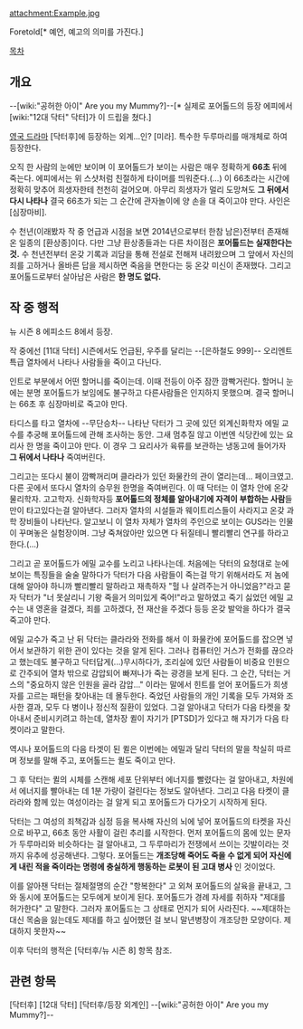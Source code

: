 attachment:Example.jpg

Foretold[* 예언, 예고의 의미를 가진다.]

[[목차]]

== 개요 ==

--[wiki:"공허한 아이" Are you my Mummy?]--[* 실제로 포어톨드의 등장 에피에서 [wiki:"12대 닥터" 닥터]가 이 드립을 쳤다.]

[[영국 드라마]] [닥터후]에 등장하는 외계...인? [미라]. 특수한 두루마리를 매개체로 하여 등장한다.

오직 한 사람의 눈에만 보이며 이 포어톨드가 보이는 사람은 매우 정확하게 '''66초''' 뒤에 죽는다. 에피에서는 위 스샷처럼 친절하게 타이머를 띄워준다.(...) 이 66초라는 시간에 정확히 맞추어 희생자한테 천천히 걸어오며. 아무리 희생자가 멀리 도망쳐도 '''그 뒤에서 다시 나타나''' 결국 66초가 되는 그 순간에 관자놀이에 양 손을 대 죽이고야 만다. 사인은 [심장마비].

수 천년(이래봤자 작 중 언급과 시점을 보면 2014년으로부터 한참 남은)전부터 존재해온 일종의 [환상종]이다. 다만 그냥 환상종들과는 다른 차이점은 '''포어톨드는 실재한다는 것.''' 수 천년전부터 온갖 기록과 괴담을 통해 전설로 전해져 내려왔으며 그 앞에서 자신의 죄를 고하거나 올바른 답을 제시하면 죽음을 면한다는 둥 온갖 미신이 존재했다. 그리고 포어톨드로부터 살아남은 사람은 '''한 명도 없다.''' 

== 작 중 행적 ==

뉴 시즌 8 에피소드 8에서 등장.

작 중에선 [11대 닥터] 시즌에서도 언급된, 우주를 달리는 --[은하철도 999]-- 오리엔트 특급 열차에서 나타나 사람들을 죽이고 다닌다.

인트로 부분에서 어떤 할머니를 죽이는데. 이때 전등이 아주 잠깐 깜빡거린다. 할머니 눈에는 분명 포어톨드가 보임에도 불구하고 다른사람들은 인지하지 못했으며. 결국 할머니는 66초 후 심장마비로 죽고야 만다.

타디스를 타고 열차에 --무단승차-- 나타난 닥터가 그 곳에 있던 외계신화학자 에밀 교수를 추궁해 포어톨드에 관해 조사하는 동안. 그새 멈추질 않고 이번엔 식당칸에 있는 요리사 한 명을 죽이고야 만다. 이 경우 그 요리사가 육류를 보관하는 냉동고에 들어가자 '''그 뒤에서 나타나''' 죽여버린다.

그리고는 또다시 불이 깜빡꺼리며 클라라가 있던 화물칸의 관이 열리는데... 페이크였고. 다른 곳에서 또다시 열차의 승무원 한명을 죽여버린다. 이 때 닥터는 이 열차 안에 온갖 물리학자. 고고학자. 신화학자등 '''포어톨드의 정체를 알아내기에 자격이 부합하는 사람'''들만이 타고있다는걸 알아낸다. 그러자 열차의 시설들과 웨이트리스들이 사라지고 온갖 과학 장비들이 나타난다. 알고보니 이 열차 자체가 열차의 주인으로 보이는 GUS라는 인물이 꾸며놓은 실험장이며. 그냥 죽쳐앉아만 있으면 다 뒤질테니 빨리빨리 연구를 하라고 한다.(...) 

그리고 곧 포어톨드가 에밀 교수를 노리고 나타나는데. 처음에는 닥터의 요청대로 눈에 보이는 특징들을 술술 말하다가 닥터가 다음 사람들이 죽는걸 막기 위해서라도 저 놈에 대해 알아야 하니까 빨리빨리 말하라고 재촉하자 "헐 나 살려주는거 아니었음?"라고 묻자 닥터가 "너 못살리니 기왕 죽을거 의미있게 죽어!"라고 말하였고 죽기 싫었던 에밀 교수는 내 영혼을 걸겠다, 죄를 고하겠다, 전 재산을 주겠다 등등 온갖 발악을 하다가 결국 죽고야 만다.

에밀 교수가 죽고 난 뒤 닥터는 클라라와 전화를 해서 이 화물칸에 포어톨드를 잡으면 넣어서 보관하기 위한 관이 있다는 것을 알게 된다. 그러나 컴퓨터인 거스가 전화를 끊으라고 했는데도 불구하고 닥터답게(...)무시하다가, 조리실에 있던 사람들이 비중요 인원으로 간주되어 열차 밖으로 감압되어 빠져나가 죽는 광경을 보게 된다. 그 순간, 닥터는 거스의 "중요하지 않은 인원을 골라 감압..." 이라는 말에서 힌트를 얻어 포어톨드가 희생자를 고르는 패턴을 찾아내는 데 몰두한다. 죽었던 사람들의 개인 기록을 모두 가져와 조사한 결과, 모두 다 병이나 정신적 질환이 있었다. 그걸 알아내고 닥터가 다음 타켓을 찾아내서 준비시키려고 하는데, 열차장 퀼이 자기가 [PTSD]가 있다고 해 자기가 다음 타켓이라고 말한다.

역시나 포어톨드의 다음 타겟이 된 퀼은 이번에는 에밀과 달리 닥터의 말을 착실히 따르며 정보를 말해 주고, 포어톨드는 퀼도 죽이고 만다.

그 후 닥터는 퀼의 시체를 스캔해 세포 단위부터 에너지를 빨렸다는 걸 알아내고, 차원에서 에너지를 빨아내는 데 1분 가량이 걸린다는 정보도 알아낸다. 그리고 다음 타켓이 클라라와 함께 있는 여성이라는 걸 알게 되고 포어톨드가 다가오기 시작하게 된다.

닥터는 그 여성의 죄책감과 심정 등을 복사해 자신의 뇌에 넣어 포어톨드의 타켓을 자신으로 바꾸고, 66초 동안 사활이 걸린 추리를 시작한다. 먼저 포어톨드의 몸에 있는 문자가 두루마리와 비슷하다는 걸 알아내고, 그 두루마리가 전쟁에서 쓰이는 깃발이라는 것까지 유추에 성공해낸다. 그렇다. 포어톨드는 '''개조당해 죽어도 죽을 수 없게 되어 자신에게 내린 적을 죽이라는 명령에 충실하게 행동하는 로봇이 된 고대 병사''' 인 것이었다.

이를 알아챈 닥터는 절체절명의 순간 "항복한다" 고 외쳐 포어톨드의 살육을 끝내고, 그와 동시에 포어톨드는 모두에게 보이게 된다. 포어톨드가 경례 자세를 취하자 "제대를 허가한다" 고 말한다. 그러자 포어톨드는 그 상태로 먼지가 되어 사라진다. ~~제대하는 대신 목숨을 잃는데도 제대를 하고 싶어했던 걸 보니 말년병장이 개조당한 모양이다. 제대하지 못한자~~

이후 닥터의 행적은 [닥터후/뉴 시즌 8] 항목 참조.

== 관련 항목 ==
[닥터후]
[12대 닥터]
[닥터후/등장 외계인]
--[wiki:"공허한 아이" Are you my Mummy?]--
